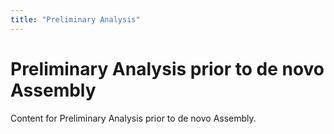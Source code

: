 ```yaml
---
title: "Preliminary Analysis"
---
```


# Preliminary Analysis prior to de novo Assembly

Content for Preliminary Analysis prior to de novo Assembly.

